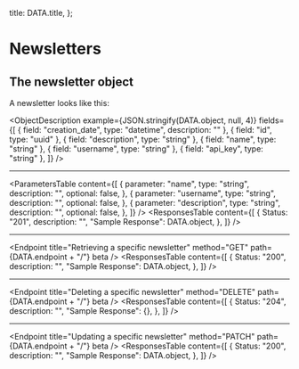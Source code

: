 
  title: DATA.title,
};


# Newsletters

## The newsletter object

A newsletter looks like this:

<ObjectDescription
  example={JSON.stringify(DATA.object, null, 4)}
  fields={[
    { field: "creation_date", type: "datetime", description: "" },
    { field: "id", type: "uuid" },
    { field: "description", type: "string" },
    { field: "name", type: "string" },
    { field: "username", type: "string" },
    { field: "api_key", type: "string" },
  ]}
/>

<Endpoint title="Listing newsletters" method="GET" path={DATA.endpoint} beta />
<ParametersTable
  content={[
    {
      parameter: "page",
      type: "string",
      description: "A page number within the paginated result set.",
      example: "",
      optional: true,
    },
  ]}
/>
<ResponsesTable
  content={[
    {
      Status: "200",
      description: "",
      "Sample Response": {
        count: 1,
        next: "foo",
        previous: null,
        results: [DATA.object],
      },
    },
  ]}
/>

---

<Endpoint
  title="Creating a new newsletter"
  method="POST"
  path={DATA.endpoint}
  beta
/>
<ParametersTable
  content={[
    {
      parameter: "name",
      type: "string",
      description: "",
      optional: false,
    },
    {
      parameter: "username",
      type: "string",
      description: "",
      optional: false,
    },
    {
      parameter: "description",
      type: "string",
      description: "",
      optional: false,
    },
  ]}
/>
<ResponsesTable
  content={[
    {
      Status: "201",
      description: "",
      "Sample Response": DATA.object,
    },
  ]}
/>

---

<Endpoint
  title="Retrieving a specific newsletter"
  method="GET"
  path={DATA.endpoint + "/<id>"}
  beta
/>
<ResponsesTable
  content={[
    {
      Status: "200",
      description: "",
      "Sample Response": DATA.object,
    },
  ]}
/>

---

<Endpoint
  title="Deleting a specific newsletter"
  method="DELETE"
  path={DATA.endpoint + "/<id>"}
  beta
/>
<ResponsesTable
  content={[
    {
      Status: "204",
      description: "",
      "Sample Response": {},
    },
  ]}
/>

---

<Endpoint
  title="Updating a specific newsletter"
  method="PATCH"
  path={DATA.endpoint + "/<id>"}
  beta
/>
<ResponsesTable
  content={[
    {
      Status: "200",
      description: "",
      "Sample Response": DATA.object,
    },
  ]}
/>
